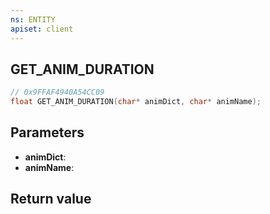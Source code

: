 ```yaml
---
ns: ENTITY
apiset: client
---
```

## GET_ANIM_DURATION

```c
// 0x9FFAF4940A54CC09
float GET_ANIM_DURATION(char* animDict, char* animName);
```


## Parameters
* **animDict**:
* **animName**:

## Return value